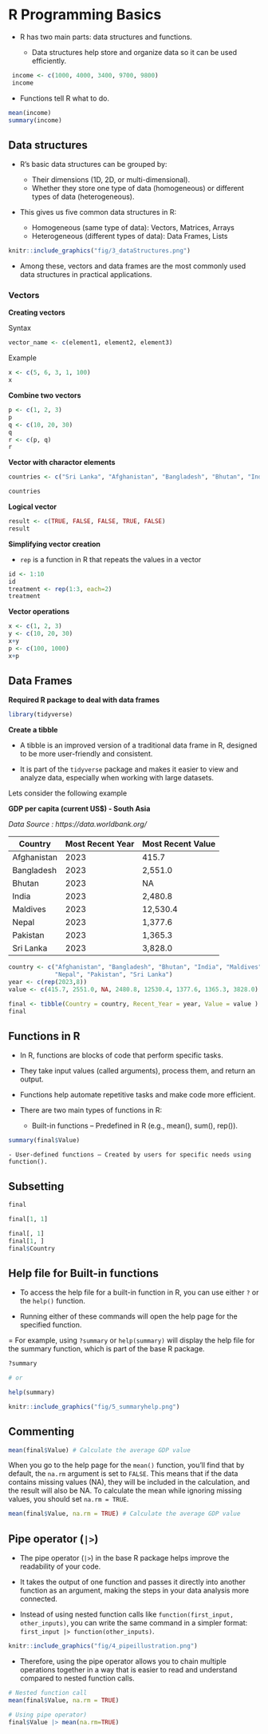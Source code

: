 # R Programming Basics

- R has two main parts: data structures and functions.

  - Data structures help store and organize data so it can be used efficiently.
  
```r
 income <- c(1000, 4000, 3400, 9700, 9800)
 income
```

  - Functions tell R what to do.
```r
mean(income)
summary(income)
```


## Data structures

- R’s basic data structures can be grouped by:

  - Their dimensions (1D, 2D, or multi-dimensional).
  - Whether they store one type of data (homogeneous) or different types of data (heterogeneous).


- This gives us five common data structures in R:

   - Homogeneous (same type of data): Vectors, Matrices, Arrays
   - Heterogeneous (different types of data): Data Frames, Lists
   
   
```r
knitr::include_graphics("fig/3_dataStructures.png")
```

- Among these, vectors and data frames are the most commonly used data structures in practical applications.

### Vectors

**Creating vectors**


Syntax

```r
vector_name <- c(element1, element2, element3)

```

Example

```r
x <- c(5, 6, 3, 1, 100)
x
```


**Combine two vectors**

```r
p <- c(1, 2, 3)
p
q <- c(10, 20, 30)
q
r <- c(p, q)
r

```


**Vector with charactor elements**

```r
countries <- c("Sri Lanka", "Afghanistan", "Bangladesh", "Bhutan", "India", "Iran", "Maldives", "Nepal", "Pakistan")

countries

```

**Logical vector**

```r
result <- c(TRUE, FALSE, FALSE, TRUE, FALSE)
result
```


**Simplifying vector creation**

- `rep` is a function in R that repeats the values in a vector

```r
id <- 1:10
id
treatment <- rep(1:3, each=2)
treatment
```

**Vector operations**

```r
x <- c(1, 2, 3)
y <- c(10, 20, 30)
x+y
p <- c(100, 1000)
x+p
```


## Data Frames

**Required R package to deal with data frames**

```r
library(tidyverse)
```

**Create a tibble**

- A tibble is an improved version of a traditional data frame in R, designed to be more user-friendly and consistent. 

- It is part of the `tidyverse` package and makes it easier to view and analyze data, especially when working with large datasets.

Lets consider the following example 

**GDP per capita (current US$) - South Asia** 

*Data Source : https://data.worldbank.org/*

Country	|Most Recent Year|	Most Recent Value
--------------|--------------------|-------------------
Afghanistan	|2023|	415.7	
Bangladesh	|2023	|2,551.0	
Bhutan|	2023| NA
India	|2023	|2,480.8	
Maldives|	2023|	12,530.4	
Nepal	|2023	|1,377.6	
Pakistan	|2023|	1,365.3	
Sri Lanka|	2023|	3,828.0


```r
country <- c("Afghanistan", "Bangladesh", "Bhutan", "India", "Maldives",
             "Nepal", "Pakistan", "Sri Lanka")
year <- c(rep(2023,8))
value <- c(415.7, 2551.0, NA, 2480.8, 12530.4, 1377.6, 1365.3, 3828.0)

final <- tibble(Country = country, Recent_Year = year, Value = value )
final
```



## Functions in R


- In R, functions are blocks of code that perform specific tasks. 

- They take input values (called arguments), process them, and return an output.

- Functions help automate repetitive tasks and make code more efficient.

- There are two  main types of functions in R:

    - Built-in functions – Predefined in R (e.g., mean(), sum(), rep()).

```r

summary(final$Value)
```

    - User-defined functions – Created by users for specific needs using function().


## Subsetting

```r
final

final[1, 1]
```

```r

final[, 1]
final[1, ]
final$Country
```

## Help file for Built-in functions

- To access the help file for a built-in function in R, you can use either `?` or the `help()` function.

- Running either of these commands will open the help page for the specified function.

= For example, using `?summary` or `help(summary)` will display the help file for the summary function, which is part of the base R package.

```r
?summary

# or 

help(summary)
```


```r

knitr::include_graphics("fig/5_summaryhelp.png")
```


## Commenting

```r
mean(final$Value) # Calculate the average GDP value
```

When you go to the help page for the `mean()` function, you'll find that by default, the `na.rm` argument is set to `FALSE`. This means that if the data contains missing values (NA), they will be included in the calculation, and the result will also be NA. To calculate the mean while ignoring missing values, you should set `na.rm = TRUE`.

```r
mean(final$Value, na.rm = TRUE) # Calculate the average GDP value
```




## Pipe operator (`|>`)

- The pipe operator (`|>`) in the base R package helps improve the readability of your code.

- It takes the output of one function and passes it directly into another function as an argument, making the steps in your data analysis more connected.

- Instead of using nested function calls like `function(first_input, other_inputs)`, you can write the same command in a simpler format: `first_input |> function(other_inputs)`.



```r
knitr::include_graphics("fig/4_pipeillustration.png")
```


- Therefore, using the pipe operator allows you to chain multiple operations together in a way that is easier to read and understand compared to nested function calls.


```r
# Nested function call
mean(final$Value, na.rm = TRUE)
```

```r
# Using pipe operator) 
final$Value |> mean(na.rm=TRUE)
```

